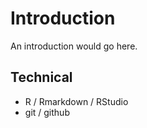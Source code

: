 # Introduction {#intro}

An introduction would go here.

## Technical

- R / Rmarkdown / RStudio
- git / github
